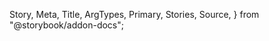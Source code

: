   Story,
  Meta,
  Title,
  ArgTypes,
  Primary,
  Stories,
  Source,
} from "@storybook/addon-docs";

<Meta of={DefinitionListStories} />

<Title />

<a
  href="https://www.figma.com/file/YF8AvIq0MclfhGDvKgzypp/ioBricks-Design-System?type=design&node-id=2922%3A41156&mode=design&t=k4jSCm0Q182mRyVn-1"
  target="\_blank"
>
  View figma design
</a>

<Primary />

## How to set up

### Config theme

Add the following configurations to the `theme.tsx` and `DefinitionList.ts` files, respectively.

```tsx dark
const theme = {
  components: {
    DefinitionList: ConfigDefinitionList,
  },
};
```

```tsx dark
const ConfigDefinitionList: DefinitionListThemeConfiguration = {
  parts: definitionListPartsList,
  baseStyle: {},
};
```

### Component parts

You have these parts available: `"definitionListGrid" | "container" | "listTitle" | "listItem" | "listItemTitle" | "listItemDescription"` (`definitionListPartsList`)

## Props

<ArgTypes of={DefinitionListStories} />

## Stories

<Stories title="" />
